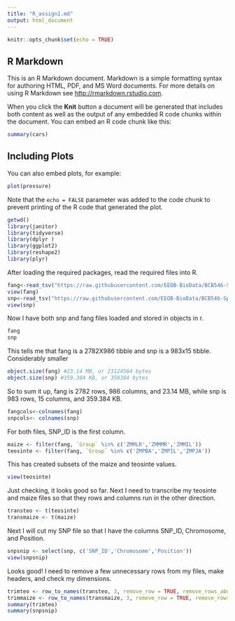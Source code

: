 ```yaml
---
title: "R_assign1.md"
output: html_document
---
```


```r
knitr::opts_chunk$set(echo = TRUE)
```

## R Markdown

This is an R Markdown document. Markdown is a simple formatting syntax for authoring HTML, PDF, and MS Word documents. For more details on using R Markdown see <http://rmarkdown.rstudio.com>.

When you click the **Knit** button a document will be generated that includes both content as well as the output of any embedded R code chunks within the document. You can embed an R code chunk like this:

```r
summary(cars)
```

## Including Plots

You can also embed plots, for example:

```r
plot(pressure)
```

Note that the `echo = FALSE` parameter was added to the code chunk to prevent printing of the R code that generated the plot.
```r
getwd()
library(janitor)
library(tidyverse)
library(dplyr )
library(ggplot2)
library(reshape2)
library(plyr)
```
After loading the required packages, read the required files into R. 
```r
fang<-read_tsv("https://raw.githubusercontent.com/EEOB-BioData/BCB546-Spring2022/main/assignments/UNIX_Assignment/fang_et_al_genotypes.txt")
view(fang)
snp<-read_tsv("https://raw.githubusercontent.com/EEOB-BioData/BCB546-Spring2022/main/assignments/UNIX_Assignment/snp_position.txt")
view(snp)
```
Now I have both snp and fang files loaded and stored in objects in r.
```r
fang
snp
```

This tells me that fang is a 2782X986 tibble and snp is a 983x15 tibble. Considerably smaller
```r
object.size(fang) #23.14 MB, or 23124584 bytes
object.size(snp) #359.384 KB, or 359384 bytes
```
So to sum it up, fang is 2782 rows, 986 columns, and 23.14 MB, while snp is 983 rows, 15 columns, and 359.384 KB. 
```r
fangcols<-colnames(fang)
snpcols<- colnames(snp)
```
For both files, SNP_ID is the first column. 
```r
maize <- filter(fang, `Group` %in% c('ZMMLR','ZMMMR','ZMMIL'))
teosinte <- filter(fang, `Group` %in% c('ZMPBA','ZMPIL','ZMPJA'))
```
This has created subsets of the maize and teosinte values. 
```r
view(teosinte)
```

Just checking, it looks good so far. Next I need to transcribe my teosinte and maize files so that they rows and columns run in the other direction. 
```r
transteo <- t(teosinte)
transmaize <- t(maize)
```
Next I will cut my SNP file so that I have the columns SNP_ID, Chromosome, and Position. 
```r
snpsnip <- select(snp, c('SNP_ID','Chromosome','Position'))
view(snpsnip)
```
Looks good! I need to remove a few unnecessary rows from my files, make headers, and check my dimensions. 
```r
trimteo <- row_to_names(transteo, 3, remove_row = TRUE, remove_rows_above = TRUE)
trimmaize <- row_to_names(transmaize, 3, remove_row = TRUE, remove_rows_above = TRUE)
summary(trimteo)
summary(snpsnip)
```

